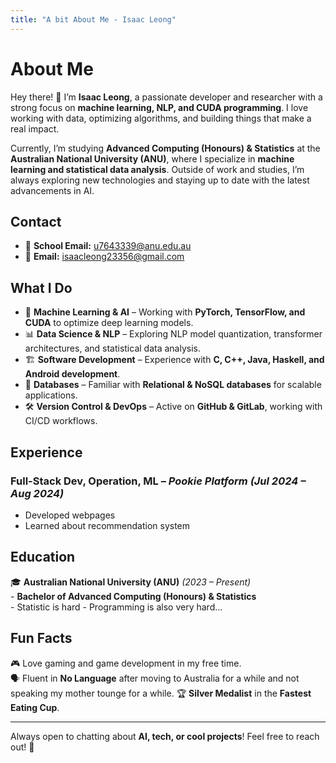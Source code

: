 ```yaml
---
title: "A bit About Me - Isaac Leong"
---
```


# About Me

Hey there! 👋 I'm **Isaac Leong**, a passionate developer and researcher with a strong focus on **machine learning, NLP, and CUDA programming**. I love working with data, optimizing algorithms, and building things that make a real impact.  

Currently, I'm studying **Advanced Computing (Honours) & Statistics** at the **Australian National University (ANU)**, where I specialize in **machine learning and statistical data analysis**. Outside of work and studies, I'm always exploring new technologies and staying up to date with the latest advancements in AI.

## Contact  
- 📧 **School Email:** [u7643339@anu.edu.au](mailto:u7643339@anu.edu.au)  
- 📧 **Email:** [isaacleong23356@gmail.com](mailto:isaacleong23356@gmail.com)  

## What I Do  
- 🚀 **Machine Learning & AI** – Working with **PyTorch, TensorFlow, and CUDA** to optimize deep learning models.  
- 📊 **Data Science & NLP** – Exploring NLP model quantization, transformer architectures, and statistical data analysis.  
- 🏗 **Software Development** – Experience with **C, C++, Java, Haskell, and Android development**.  
- 💾 **Databases** – Familiar with **Relational & NoSQL databases** for scalable applications.  
- 🛠 **Version Control & DevOps** – Active on **GitHub & GitLab**, working with CI/CD workflows.  

## Experience  
### Full-Stack Dev, Operation, ML – *Pookie Platform* *(Jul 2024 – Aug 2024)*  
- Developed webpages
- Learned about recommendation system

## Education  
🎓 **Australian National University (ANU)** *(2023 – Present)*  
- **Bachelor of Advanced Computing (Honours) & Statistics**  
- Statistic is hard
- Programming is also very hard...

## Fun Facts  
🎮 Love gaming and game development in my free time.  
🗣 Fluent in **No Language** after moving to Australia for a while and not speaking my mother tounge for a while.
🏆 **Silver Medalist** in the **Fastest Eating Cup**.  

---

Always open to chatting about **AI, tech, or cool projects**! Feel free to reach out! 🚀  

[^1]: Disclamer: I have pretty much ChatGPT the whole thing just for your reference

